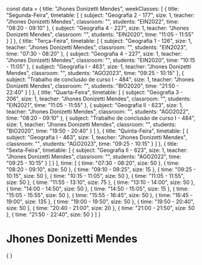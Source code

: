 const data = {
  title: "Jhones Donizetti Mendes",
  weekClasses: [
    {
      title: "Segunda-Feira",
      timetable: [
        {
          subject: "Geografia 2 - 177",
          size: 1,
          teacher: "Jhones Donizetti Mendes",
          classroom: "",
          students: "EIN2022",
          time: "08:20 - 09:10"
        },
        {
          subject: "Geografia 4 - 227",
          size: 1,
          teacher: "Jhones Donizetti Mendes",
          classroom: "",
          students: "EIN2020",
          time: "11:05 - 11:55"
        }
      ]
    },
    {
      title: "Terça-Feira",
      timetable: [
        {
          subject: "Geografia 1 - 126",
          size: 1,
          teacher: "Jhones Donizetti Mendes",
          classroom: "",
          students: "EIN2023",
          time: "07:30 - 08:20"
        },
        {
          subject: "Geografia 4 - 227",
          size: 1,
          teacher: "Jhones Donizetti Mendes",
          classroom: "",
          students: "EIN2020",
          time: "10:15 - 11:05"
        },
        {
          subject: "Geografia I - 463",
          size: 1,
          teacher: "Jhones Donizetti Mendes",
          classroom: "",
          students: "AGO2023",
          time: "09:25 - 10:15"
        },
        {
          subject: "Trabalho de conclusão de curso I - 484",
          size: 1,
          teacher: "Jhones Donizetti Mendes",
          classroom: "",
          students: "BIO2020",
          time: "21:50 - 22:40"
        }
      ]
    },
    {
      title: "Quarta-Feira",
      timetable: [
        {
          subject: "Geografia 3 - 206",
          size: 1,
          teacher: "Jhones Donizetti Mendes",
          classroom: "",
          students: "EIN2021",
          time: "11:05 - 11:55"
        },
        {
          subject: "Geografia II - 623",
          size: 1,
          teacher: "Jhones Donizetti Mendes",
          classroom: "",
          students: "AGO2022",
          time: "08:20 - 09:10"
        },
        {
          subject: "Trabalho de conclusão de curso I - 484",
          size: 1,
          teacher: "Jhones Donizetti Mendes",
          classroom: "",
          students: "BIO2020",
          time: "19:50 - 20:40"
        }
      ]
    },
    {
      title: "Quinta-Feira",
      timetable: [
        {
          subject: "Geografia I - 463",
          size: 1,
          teacher: "Jhones Donizetti Mendes",
          classroom: "",
          students: "AGO2023",
          time: "09:25 - 10:15"
        }
      ]
    },
    {
      title: "Sexta-Feira",
      timetable: [
        {
          subject: "Geografia II - 623",
          size: 1,
          teacher: "Jhones Donizetti Mendes",
          classroom: "",
          students: "AGO2022",
          time: "09:25 - 10:15"
        }
      ]
    }
  ],
  time: [
    {
      time: "07:30 - 08:20",
      size: 50
    },
    {
      time: "08:20 - 09:10",
      size: 50
    },
    {
      time: "09:10 - 09:25",
      size: 15
    },
    {
      time: "09:25 - 10:15",
      size: 50
    },
    {
      time: "10:15 - 11:05",
      size: 50
    },
    {
      time: "11:05 - 11:55",
      size: 50
    },
    {
      time: "11:55 - 13:10",
      size: 75
    },
    {
      time: "13:10 - 14:00",
      size: 50
    },
    {
      time: "14:00 - 14:50",
      size: 50
    },
    {
      time: "14:50 - 15:05",
      size: 15
    },
    {
      time: "15:05 - 15:55",
      size: 50
    },
    {
      time: "15:55 - 16:45",
      size: 50
    },
    {
      time: "16:45 - 19:00",
      size: 135
    },
    {
      time: "19:00 - 19:50",
      size: 50
    },
    {
      time: "19:50 - 20:40",
      size: 50
    },
    {
      time: "20:40 - 21:00",
      size: 20
    },
    {
      time: "21:00 - 21:50",
      size: 50
    },
    {
      time: "21:50 - 22:40",
      size: 50
    }
  ]
}

# Jhones Donizetti Mendes

<div>
    {
        <Grid
            title={data.title} 
            weekClasses={data.weekClasses} 
            time={data.time}
        />
    }
</div>